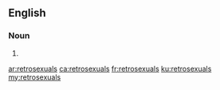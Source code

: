 ==English==

===Noun===
{{head|en|plural}}

# {{plural of|retrosexual|lang=en}}

[[ar:retrosexuals]]
[[ca:retrosexuals]]
[[fr:retrosexuals]]
[[ku:retrosexuals]]
[[my:retrosexuals]]